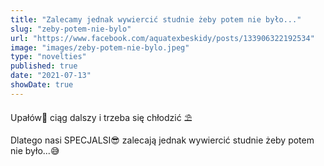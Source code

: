 ```yaml
---
title: "Zalecamy jednak wywiercić studnie żeby potem nie było..."
slug: "zeby-potem-nie-bylo"
url: "https://www.facebook.com/aquatexbeskidy/posts/133906322192534"
image: "images/zeby-potem-nie-bylo.jpeg"
type: "novelties"
published: true
date: "2021-07-13"
showDate: true
---
```


Upałów🥵 ciąg dalszy i trzeba się chłodzić ⛱

Dlatego nasi SPECJALSI😎 zalecają jednak wywiercić studnie żeby potem nie było...😅
